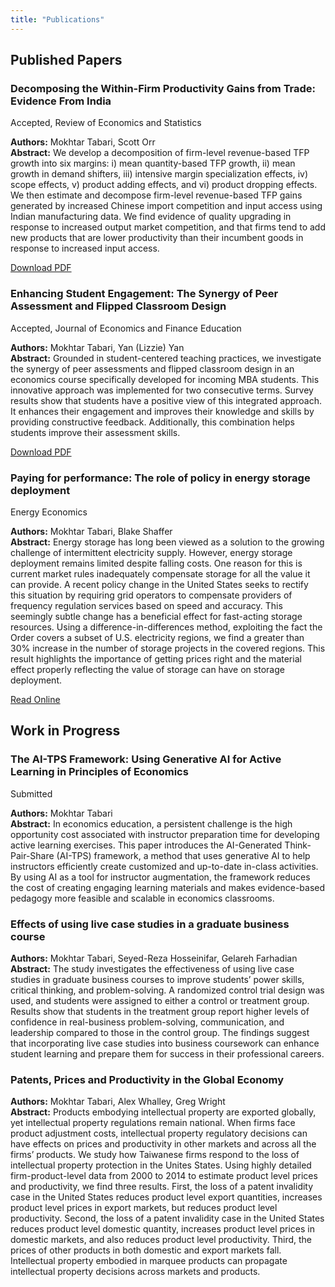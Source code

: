 ```yaml
---
title: "Publications"
---
```


## Published Papers

### Decomposing the Within-Firm Productivity Gains from Trade: Evidence From India

<div class="publication-journal">Accepted, Review of Economics and Statistics</div>
**Authors:** Mokhtar Tabari, Scott Orr  
**Abstract:** We develop a decomposition of firm-level revenue-based TFP growth into six margins: i) mean quantity-based TFP growth, ii) mean growth in demand shifters, iii) intensive margin specialization effects, iv) scope effects, v) product adding effects, and vi) product dropping effects. We then estimate and decompose firm-level revenue-based TFP gains generated by increased Chinese import competition and input access using Indian manufacturing data. We find evidence of quality upgrading in response to increased output market competition, and that firms tend to add new products that are lower productivity than their incumbent goods in response to increased input access.

```{=html}
<a href="https://drive.google.com/file/d/1s9i5DhbZkkMe1mIHhPj7kBmCwGMOMobH/view" class="publication-link" target="_blank">
  <i class="fas fa-download"></i> Download PDF
</a>
```

### Enhancing Student Engagement: The Synergy of Peer Assessment and Flipped Classroom Design

<div class="publication-journal">Accepted, Journal of Economics and Finance Education</div>
**Authors:** Mokhtar Tabari, Yan (Lizzie) Yan  
**Abstract:** Grounded in student-centered teaching practices, we investigate the synergy of peer assessments and flipped classroom design in an economics course specifically developed for incoming MBA students. This innovative approach was implemented for two consecutive terms. Survey results show that students have a positive view of this integrated approach. It enhances their engagement and improves their knowledge and skills by providing constructive feedback. Additionally, this combination helps students improve their assessment skills.

```{=html}
<a href="https://drive.google.com/file/d/1DA9xLIwsfSihnNS0IZsAt39EVQzT2wvD/view" class="publication-link" target="_blank">
  <i class="fas fa-download"></i> Download PDF
</a>
```

### Paying for performance: The role of policy in energy storage deployment

<div class="publication-journal">Energy Economics</div>
**Authors:** Mokhtar Tabari, Blake Shaffer  
**Abstract:** Energy storage has long been viewed as a solution to the growing challenge of intermittent electricity supply. However, energy storage deployment remains limited despite falling costs. One reason for this is current market rules inadequately compensate storage for all the value it can provide. A recent policy change in the United States seeks to rectify this situation by requiring grid operators to compensate providers of frequency regulation services based on speed and accuracy. This seemingly subtle change has a beneficial effect for fast-acting storage resources. Using a difference-in-differences method, exploiting the fact the Order covers a subset of U.S. electricity regions, we find a greater than 30% increase in the number of storage projects in the covered regions. This result highlights the importance of getting prices right and the material effect properly reflecting the value of storage can have on storage deployment.

```{=html}
<a href="https://www.sciencedirect.com/science/article/pii/S0140988320302899" class="publication-link secondary" target="_blank">
  <i class="fas fa-external-link-alt"></i> Read Online
</a>
```

## Work in Progress

### The AI-TPS Framework: Using Generative AI for Active Learning in Principles of Economics

<div class="publication-journal">Submitted</div>
**Authors:** Mokhtar Tabari  
**Abstract:** In economics education, a persistent challenge is the high opportunity cost associated with instructor preparation time for developing active learning exercises. This paper introduces the AI-Generated Think-Pair-Share (AI-TPS) framework, a method that uses generative AI to help instructors efficiently create customized and up-to-date in-class activities. By using AI as a tool for instructor augmentation, the framework reduces the cost of creating engaging learning materials and makes evidence-based pedagogy more feasible and scalable in economics classrooms.

### Effects of using live case studies in a graduate business course

**Authors:** Mokhtar Tabari, Seyed-Reza Hosseinifar, Gelareh Farhadian  
**Abstract:** The study investigates the effectiveness of using live case studies in graduate business courses to improve students' power skills, critical thinking, and problem-solving. A randomized control trial design was used, and students were assigned to either a control or treatment group. Results show that students in the treatment group report higher levels of confidence in real-business problem-solving, communication, and leadership compared to those in the control group. The findings suggest that incorporating live case studies into business coursework can enhance student learning and prepare them for success in their professional careers.

### Patents, Prices and Productivity in the Global Economy

**Authors:** Mokhtar Tabari, Alex Whalley, Greg Wright  
**Abstract:** Products embodying intellectual property are exported globally, yet intellectual property regulations remain national. When firms face product adjustment costs, intellectual property regulatory decisions can have effects on prices and productivity in other markets and across all the firms' products. We study how Taiwanese firms respond to the loss of intellectual property protection in the Unites States. Using highly detailed firm-product-level data from 2000 to 2014 to estimate product level prices and productivity, we find three results. First, the loss of a patent invalidity case in the United States reduces product level export quantities, increases product level prices in export markets, but reduces product level productivity. Second, the loss of a patent invalidity case in the United States reduces product level domestic quantity, increases product level prices in domestic markets, and also reduces product level productivity. Third, the prices of other products in both domestic and export markets fall. Intellectual property embodied in marquee products can propagate intellectual property decisions across markets and products.
